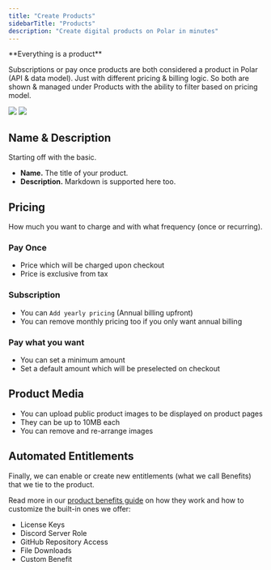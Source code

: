 ```yaml
---
title: "Create Products"
sidebarTitle: "Products"
description: "Create digital products on Polar in minutes"
---
```


<Note>
**Everything is a product**

Subscriptions or pay once products are both considered a product in Polar (API & data model). Just with different pricing & billing logic. So both are shown & managed under Products with the ability to filter based on pricing model.
</Note>

<img className="block dark:hidden" src="/assets/features/products/create.light.png" />
<img className="hidden dark:block" src="/assets/features/products/create.dark.png" />


Name & Description
-------------------------

Starting off with the basic.

* **Name.** The title of your product.
* **Description.** Markdown is supported here too.

Pricing
--------------

How much you want to charge and with what frequency (once or recurring).

### Pay Once 

* Price which will be charged upon checkout
* Price is exclusive from tax

### Subscription

* You can `Add yearly pricing` (Annual billing upfront)
* You can remove monthly pricing too if you only want annual billing

### Pay what you want

* You can set a minimum amount
* Set a default amount which will be preselected on checkout

Product Media
--------------------

* You can upload public product images to be displayed on product pages
* They can be up to 10MB each
* You can remove and re-arrange images

Automated Entitlements
-----------------------------

Finally, we can enable or create new entitlements (what we call Benefits) that we tie to the product.

Read more in our [product benefits guide](/features/benefits/introduction) on how they work and how to customize the built-in ones we offer:

* License Keys
* Discord Server Role
* GitHub Repository Access
* File Downloads
* Custom Benefit
